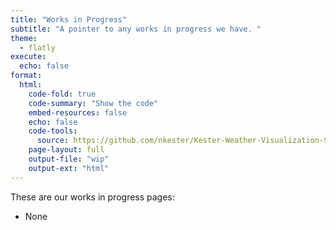 ```yaml
---
title: "Works in Progress"
subtitle: "A pointer to any works in progress we have. "
theme: 
  - flatly
execute: 
  echo: false
format: 
  html:
    code-fold: true
    code-summary: "Show the code"
    embed-resources: false
    echo: false
    code-tools: 
      source: https://github.com/nkester/Kester-Weather-Visualization-Site
    page-layout: full
    output-file: "wip"
    output-ext: "html"
---
```


These are our works in progress pages:  

  * None
